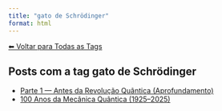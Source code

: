 ```yaml
---
title: "gato de Schrödinger"
format: html
---
```


[⬅ Voltar para Todas as Tags](../tags.qmd)

## Posts com a tag **gato de Schrödinger**

- [Parte 1 — Antes da Revolução Quântica (Aprofundamento)](/posts/fisica/parte-1-mecanica-quantica.html)
- [100 Anos da Mecânica Quântica (1925–2025)](/posts/fisica/100-anos-mecanica-quantica.html)
